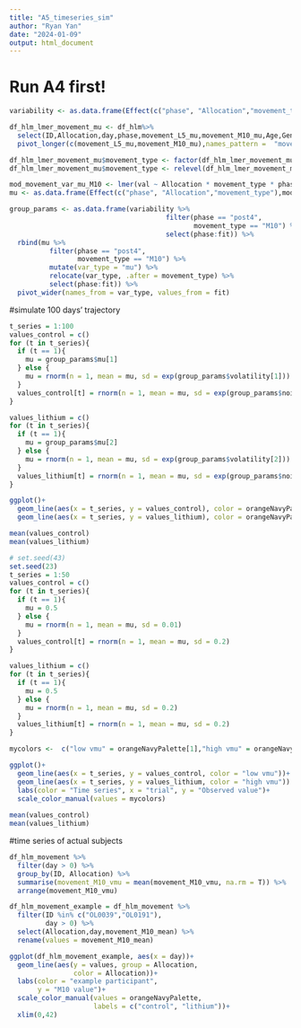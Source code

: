 ```yaml
---
title: "A5_timeseries_sim"
author: "Ryan Yan"
date: "2024-01-09"
output: html_document
---
```

# Run A4 first!
```r
variability <- as.data.frame(Effect(c("phase", "Allocation","movement_type","var_type"),mod_movement_var_vmu_M10))

df_hlm_lmer_movement_mu <- df_hlm%>%
  select(ID,Allocation,day,phase,movement_L5_mu,movement_M10_mu,Age,Gender,posLog, negLog, pos_vmu)%>%
  pivot_longer(c(movement_L5_mu,movement_M10_mu),names_pattern =  "movement_(.*)_(.*)",names_to = c("movement_type","var_type"),values_to = "val")

df_hlm_lmer_movement_mu$movement_type <- factor(df_hlm_lmer_movement_mu$movement_type)
df_hlm_lmer_movement_mu$movement_type <- relevel(df_hlm_lmer_movement_mu$movement_type, ref = "M10")

mod_movement_var_mu_M10 <- lmer(val ~ Allocation * movement_type * phase + posLog + pos_vmu + Age + Gender + (movement_type| ID),data = df_hlm_lmer_movement_mu)
mu <- as.data.frame(Effect(c("phase", "Allocation","movement_type"),mod_movement_var_mu_M10))

group_params <- as.data.frame(variability %>% 
                                       filter(phase == "post4",
                                              movement_type == "M10") %>% 
                                       select(phase:fit)) %>% 
  rbind(mu %>% 
          filter(phase == "post4",
                 movement_type == "M10") %>% 
          mutate(var_type = "mu") %>% 
          relocate(var_type, .after = movement_type) %>% 
          select(phase:fit)) %>% 
  pivot_wider(names_from = var_type, values_from = fit)
```

#simulate 100 days' trajectory
```r
t_series = 1:100
values_control = c()
for (t in t_series){
  if (t == 1){
    mu = group_params$mu[1]
  } else {
    mu = rnorm(n = 1, mean = mu, sd = exp(group_params$volatility[1]))
  }
  values_control[t] = rnorm(n = 1, mean = mu, sd = exp(group_params$noise[1]))
}

values_lithium = c()
for (t in t_series){
  if (t == 1){
    mu = group_params$mu[2]
  } else {
    mu = rnorm(n = 1, mean = mu, sd = exp(group_params$volatility[2]))
  }
  values_lithium[t] = rnorm(n = 1, mean = mu, sd = exp(group_params$noise[2]))
}

ggplot()+
  geom_line(aes(x = t_series, y = values_control), color = orangeNavyPalette[1])+
  geom_line(aes(x = t_series, y = values_lithium), color = orangeNavyPalette[2])

mean(values_control)
mean(values_lithium)
```
```r
# set.seed(43)
set.seed(23)
t_series = 1:50
values_control = c()
for (t in t_series){
  if (t == 1){
    mu = 0.5
  } else {
    mu = rnorm(n = 1, mean = mu, sd = 0.01)
  }
  values_control[t] = rnorm(n = 1, mean = mu, sd = 0.2)
}

values_lithium = c()
for (t in t_series){
  if (t == 1){
    mu = 0.5
  } else {
    mu = rnorm(n = 1, mean = mu, sd = 0.2)
  }
  values_lithium[t] = rnorm(n = 1, mean = mu, sd = 0.2)
}

mycolors <-  c("low vmu" = orangeNavyPalette[1],"high vmu" = orangeNavyPalette[2]) 

ggplot()+
  geom_line(aes(x = t_series, y = values_control, color = "low vmu"))+
  geom_line(aes(x = t_series, y = values_lithium, color = "high vmu")) +
  labs(color = "Time series", x = "trial", y = "Observed value")+
  scale_color_manual(values = mycolors)
  
mean(values_control)
mean(values_lithium)
```
#time series of actual subjects
```r
df_hlm_movement %>% 
  filter(day > 0) %>% 
  group_by(ID, Allocation) %>% 
  summarise(movement_M10_vmu = mean(movement_M10_vmu, na.rm = T)) %>% 
  arrange(movement_M10_vmu)

df_hlm_movement_example = df_hlm_movement %>% 
  filter(ID %in% c("OL0039","OL0191"),
         day > 0) %>% 
  select(Allocation,day,movement_M10_mean) %>% 
  rename(values = movement_M10_mean)

ggplot(df_hlm_movement_example, aes(x = day))+
  geom_line(aes(y = values, group = Allocation,
                color = Allocation))+
  labs(color = "example participant",
       y = "M10 value")+
  scale_color_manual(values = orangeNavyPalette,
                     labels = c("control", "lithium"))+
  xlim(0,42)
```

